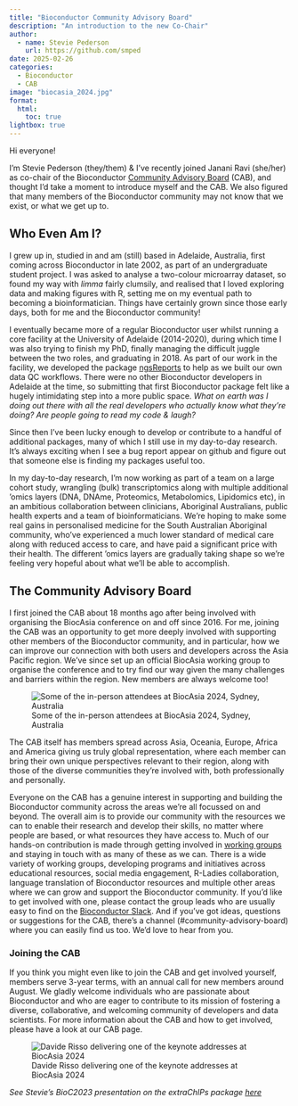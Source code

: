```yaml
---
title: "Bioconductor Community Advisory Board"
description: "An introduction to the new Co-Chair"
author:
  - name: Stevie Pederson
    url: https://github.com/smped
date: 2025-02-26
categories:
  - Bioconductor
  - CAB
image: "biocasia_2024.jpg"
format:
  html:
    toc: true
lightbox: true
---
```



Hi everyone!

I’m Stevie Pederson (they/them) & I’ve recently joined Janani Ravi (she/her) as co-chair of the Bioconductor [Community Advisory Board](https://bioconductor.org/about/community-advisory-board/) (CAB), and thought I’d take a moment to introduce myself and the CAB. 
We also figured that many members of the Bioconductor community may not know that we exist, or what we get up to.

## Who Even Am I?

I grew up in, studied in and am (still) based in Adelaide, Australia, first coming across Bioconductor in late 2002, as part of an undergraduate student project.
I was asked to analyse a two-colour microarray dataset, so found my way with *limma* fairly clumsily, and realised that I loved exploring data and making figures with R, setting me on my eventual path to becoming a bioinformatician. 
Things have certainly grown since those early days, both for me and the Bioconductor community!

I eventually became more of a regular Bioconductor user whilst running a core facility at the University of Adelaide (2014-2020), during which time I was also trying to finish my PhD, finally managing the difficult juggle between the two roles, and graduating in 2018. 
As part of our work in the facility, we developed the package [ngsReports](https://bioconductor.org/packages/release/bioc/html/ngsReports.html) to help as we built our own data QC workflows.
There were no other Bioconductor developers in Adelaide at the time, so submitting that first Bioconductor package felt like a hugely intimidating step into a more public space. 
*What on earth was I doing out there with all the real developers who actually know what they’re doing?*
*Are people going to read my code & laugh?*

Since then I’ve been lucky enough to develop or contribute to a handful of additional packages, many of which I still use in my day-to-day research.
It’s always exciting when I see a bug report appear on github and figure out that someone else is finding my packages useful too.

In my day-to-day research, I'm now working as part of a team on a large cohort study, wrangling (bulk) transcriptomics along with multiple additional 'omics layers (DNA, DNAme, Proteomics, Metabolomics, Lipidomics etc), in an ambitious collaboration between clinicians, Aboriginal Australians, public health experts and a team of bioinformaticians.
We're hoping to make some real gains in personalised medicine for the South Australian Aboriginal community, who've experienced a much lower standard of medical care along with reduced access to care, and have paid a significant price with their health.
The different 'omics layers are gradually taking shape so we're feeling very hopeful about what we'll be able to accomplish.

## The Community Advisory Board

I first joined the CAB about 18 months ago after being involved with organising the BiocAsia conference on and off since 2016.
For me, joining the CAB was an opportunity to get more deeply involved with supporting other members of the Bioconductor community, and in particular, how we can improve our connection with both users and developers across the Asia Pacific region. 
We’ve since set up an official BiocAsia working group to organise the conference and to try find our way given the many challenges and barriers within the region. 
New members are always welcome too!

![Some of the in-person attendees at BiocAsia 2024, Sydney, Australia](biocasia_2024.jpg)

The CAB itself has members spread across Asia, Oceania, Europe, Africa and America giving us truly global representation, where each member can bring their own unique perspectives relevant to their region, along with those of the diverse communities they’re involved with, both professionally and personally. 

Everyone on the CAB has a genuine interest in supporting and building the Bioconductor community across the areas we’re all focussed on and beyond. 
The overall aim is to provide our community with the resources we can to enable their research and develop their skills, no matter where people are based, or what resources they have access to.
Much of our hands-on contribution is made through getting involved in [working groups](https://workinggroups.bioconductor.org) and staying in touch with as many of these as we can. 
There is a wide variety of working groups, developing programs and initiatives across educational resources, social media engagement, R-Ladies collaboration, language translation of Bioconductor resources and multiple other areas where we can grow and support the Bioconductor community. 
If you’d like to get involved with one, please contact the group leads who are usually easy to find on the [Bioconductor Slack](https://slack.bioconductor.org). 
And if you’ve got ideas, questions or suggestions for the CAB, there’s a channel (#community-advisory-board) where you can easily find us too. 
We’d love to hear from you.

### Joining the CAB

If you think you might even like to join the CAB and get involved yourself, members serve 3-year terms, with an annual call for new members around August. 
We gladly welcome individuals who are passionate about Bioconductor and who are eager to contribute to its mission of fostering a diverse, collaborative, and welcoming community of developers and data scientists. 
For more information about the CAB and how to get involved, please have a look at our CAB page.

![Davide Risso delivering one of the keynote addresses at BiocAsia 2024](risso.jpg)

*See Stevie’s BioC2023 presentation on the extraChIPs package [here](https://youtu.be/6aRtBTd4NyQ?feature=shared)*

